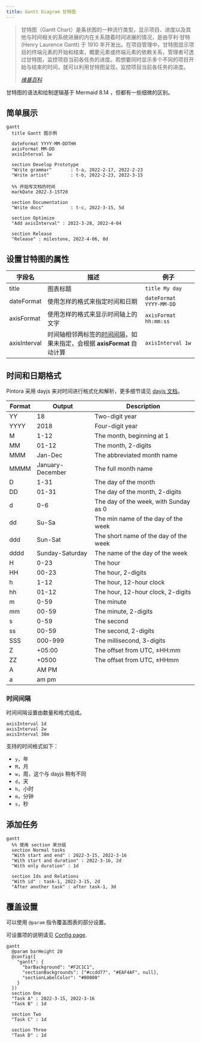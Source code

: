 ```yaml
---
title: Gantt Diagram 甘特图
---
```


> 甘特图（Gantt Chart）是条状图的一种流行类型，显示项目、进度以及其他与时间相关的系统进展的内在关系随着时间进展的情况，是由亨利·甘特 (Henry Laurence Gantt) 于 1910 年开发出。在项目管理中，甘特图显示项目的终端元素的开始和结束，概要元素或终端元素的依赖关系，管理者可透过甘特图，监控项目当前各任务的进度。若想要同时显示多个不同的项目开始与结束的时间，就可以利用甘特图呈现，监控项目当前各任务的进度。
>
> <cite>
>   <a href="https://www.wikiwand.com/zh-cn/甘特图">维基百科</a>
> </cite>

甘特图的语法和绘制逻辑基于 Mermaid 8.14 ，但都有一些细微的区别。

## 简单展示

```pintora play
gantt
  title Gantt 图示例

  dateFormat YYYY-MM-DDTHH
  axisFormat MM-DD
  axisInterval 1w

  section Develop Prototype
  "Write grammar"       : t-a, 2022-2-17, 2022-2-23
  "Write artist"        : t-b, 2022-2-23, 2022-3-15

  %% 开始写文档的时间
  markDate 2022-3-15T20

  section Documentation
  "Write docs"          : t-c, 2022-3-15, 5d

  section Optimize
  "Add axisInterval" : 2022-3-28, 2022-4-04

  section Release
  "Release" : milestone, 2022-4-06, 0d
```

## 设置甘特图的属性

| 字段名       | 描述                                                                                | 例子                    |
|--------------|-------------------------------------------------------------------------------------|-------------------------|
| title        | 图表标题                                                                            | `title My day`          |
| dateFormat   | 使用怎样的格式来指定时间和日期                                                      | `dateFormat YYYY-MM-DD` |
| axisFormat   | 使用怎样的格式来显示时间轴上的文字                                                  | `axisFormat hh:mm:ss`   |
| axisInterval | 时间轴相邻两标签的[时间间隔](#时间间隔)，如果未指定，会根据 __axisFormat__ 自动计算 | `axisInterval 1w`       |


## 时间和日期格式

Pintora 采用 dayjs 来对时间进行格式化和解析，更多细节请见 [dayjs 文档](https://day.js.org/docs/en/display/format)。

| Format | Output           | Description                           |
|--------|------------------|---------------------------------------|
| YY     | 18               | Two-digit year                        |
| YYYY   | 2018             | Four-digit year                       |
| M      | 1-12             | The month, beginning at 1             |
| MM     | 01-12            | The month, 2-digits                   |
| MMM    | Jan-Dec          | The abbreviated month name            |
| MMMM   | January-December | The full month name                   |
| D      | 1-31             | The day of the month                  |
| DD     | 01-31            | The day of the month, 2-digits        |
| d      | 0-6              | The day of the week, with Sunday as 0 |
| dd     | Su-Sa            | The min name of the day of the week   |
| ddd    | Sun-Sat          | The short name of the day of the week |
| dddd   | Sunday-Saturday  | The name of the day of the week       |
| H      | 0-23             | The hour                              |
| HH     | 00-23            | The hour, 2-digits                    |
| h      | 1-12             | The hour, 12-hour clock               |
| hh     | 01-12            | The hour, 12-hour clock, 2-digits     |
| m      | 0-59             | The minute                            |
| mm     | 00-59            | The minute, 2-digits                  |
| s      | 0-59             | The second                            |
| ss     | 00-59            | The second, 2-digits                  |
| SSS    | 000-999          | The millisecond, 3-digits             |
| Z      | +05:00           | The offset from UTC, ±HH:mm           |
| ZZ     | +0500            | The offset from UTC, ±HHmm            |
| A      | AM PM            |                                       |
| a      | am pm            |                                       |

### 时间间隔

时间间隔设置由数量和格式组成。

```text
axisInterval 1d
axisInterval 2w
axisInterval 30m
```

支持的时间格式如下：

- `y`，年
- `M`，月
- `w`，周，这个与 dayjs 稍有不同
- `d`，天
- `h`，小时
- `m`，分钟
- `s`，秒

## 添加任务

```pintora play
gantt
  %% 使用 section 来分组
  section Normal tasks
  "With start and end" : 2022-3-15, 2022-3-16
  "With start and duration" : 2022-3-16, 2d
  "With only duration" : 1d

  section Ids and Relations
  "With id" : task-1, 2022-3-15, 2d
  "After another task" : after task-1, 3d
```

## 覆盖设置

可以使用 `@param` 指令覆盖图表的部分设置。

可设置项的说明请见 [Config page](../configuration/config.md#gantt).

```pintora play
gantt
  @param barHeight 20
  @config({
    "gantt": {
      "barBackground": "#F2C1C1",
      "sectionBackgrounds": ["#ccdd77", "#EAF4AF", null],
      "sectionLabelColor": "#00000"
    }
  })
  section One
  "Task A" : 2022-3-15, 2022-3-16
  "Task B" : 1d

  section Two
  "Task C" : 1d

  section Three
  "Task D" : 1d
```
